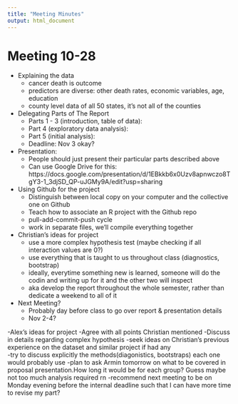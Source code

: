 ```yaml
---
title: "Meeting Minutes"
output: html_document
---
```


# Meeting 10-28

- Explaining the data
  - cancer death is outcome
  - predictors are diverse: other death rates, economic variables, age, education
  - county level data of all 50 states, it's not all of the counties
  
- Delegating Parts of The Report
  - Parts 1 - 3 (introduction, table of data): 
  - Part 4 (exploratory data analysis):
  - Part 5 (initial analysis): 
  - Deadline: Nov 3 okay?

- Presentation: 
  - People should just present their particular parts described above
  - Can use Google Drive for this: https://docs.google.com/presentation/d/1EBkkb6x0Uzv8apnwczo8TgY3-1_3djSD_QP-uJGMy9A/edit?usp=sharing

- Using Github for the project
  - Distinguish between local copy on your computer and the collective one on Github
  - Teach how to associate an R project with the Github repo
  - pull-add-commit-push cycle
  - work in separate files, we'll compile everything together 

- Christian's ideas for project
  - use a more complex hypothesis test (maybe checking if all interaction values are 0?)
  - use everything that is taught to us throughout class (diagnostics, bootstrap)
  - ideally, everytime something new is learned, someone will do the codin and writing up for it and the other two will inspect
  - aka develop the report throughout the whole semester, rather than dedicate a weekend to all of it

- Next Meeting? 
  - Probably day before class to go over report & presentation details
  - Nov 2-4?

-Alex's ideas for project
  -Agree with all points Christian mentioned
  -Discuss in details regarding complex hypothesis
  -seek ideas on Christian's previous experience on the dataset and similar project if had any  
  -try to discuss explicitly the methods(diagonistics, bootstraps) each one would probably use
  -plan to ask Armin tomorrow on what to be covered in proposal presentation.How long it would be for each group? Guess maybe not too much analysis required rn
  -recommend next meeting to be on Monday evening before the internal deadline such that I can have more time to revise my part? 



